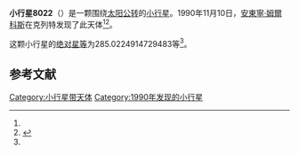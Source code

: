 {{Infobox planet
| bgcolour = #FFFFC0
| name = 8022 Scottcrossfield
| symbol = 
| image = 
| caption = 
| discovery = yes
| discovery_ref = 
| discoverer = [[安東寧·姆爾科斯|安東寧·姆爾科斯]]
| discovery_site = [[克列特|克列特]] 
| discovered = 1990年11月10日
| designations = yes
| mp_name = 
| named_after = 
| alt_names = 1990 VD7/ 1940 EE / 1969 TF3 / 1983 TP1 / 1990 UM6
| mp_category = [[主带小行星|主带小行星]]
| orbit_ref = <ref name="a">[http://ssd.jpl.nasa.gov/sbdb.cgi?sstr=8022 8022 Scottcrossfield] {{Wayback|url=http://ssd.jpl.nasa.gov/sbdb.cgi?sstr=8022 |date=20210823030541 }}，小行星數據庫瀏覽器（JPL Small-Body Database Browser）－[[美国国家航空航天局|美国国家航空航天局]]喷气推进实验室</ref>
| epoch = 2456400.5 (2013年4月18日更新)
| aphelion = {{convert|2.299111409047546|AU|km|3|abbr=on|lk=out}}
| perihelion = {{convert|2.281628249051399|AU|km|3|abbr=on}}
| semimajor = {{convert|2.290369829049472|AU|km|3|abbr=on}}
| eccentricity = 0.003816667
| period = 1266.067463 [[日|日]]<br />3.47[[儒略年|儒略年]]
| avg_speed = 
| inclination = 3.418195691373297
| asc_node = 346.5799643628094
| mean_anomaly = 
| arg_peri = 285.0224914729483
| satellites = 
| physical_characteristics = yes
| dimensions = 
| mass = 
| density = 
| surface_grav = 
| escape_velocity = 
| sidereal_day = 
| axial_tilt = 
| pole_ecliptic_lat = 
| pole_ecliptic_lon = 
| albedo = 
| temperatures= 
| temp_name1 = 
| mean_temp_1 = 
| max_temp_1 = 
| temp_name2 = 
| max_temp_2 = 
| spectral_type = 
| abs_magnitude = 285.0224914729483
}}

'''小行星8022'''（{{lang-en|8022 Scottcrossfield}}）是一颗围绕[[太阳|太阳]][[公转|公转]]的[[小行星|小行星]]。1990年11月10日，[[安東寧·姆爾科斯|安東寧·姆爾科斯]]在克列特发现了此天体<ref name="a" /><ref>{{cite news|title=小行星列表|url=http://cfa-www.harvard.edu/iau/lists/NumberedMPs.txt|accessdate=2013-07-08|newspaper=哈佛大学|archive-date=2008-05-17|archive-url=https://web.archive.org/web/20080517010638/http://cfa-www.harvard.edu/iau/lists/NumberedMPs.txt|dead-url=no}}</ref>。

这颗小行星的[[绝对星等|绝对星等]]为285.0224914729483等<ref name="a" />。

==参考文献==
{{reflist}}
{{Minor Planet Number|[[小行星8021|小行星8021]]|[[小行星8023|小行星8023]]}}

{{小天体}}

[[Category:小行星带天体|Category:小行星带天体]]
[[Category:1990年发现的小行星|Category:1990年发现的小行星]]

{{asteroid-stub}}